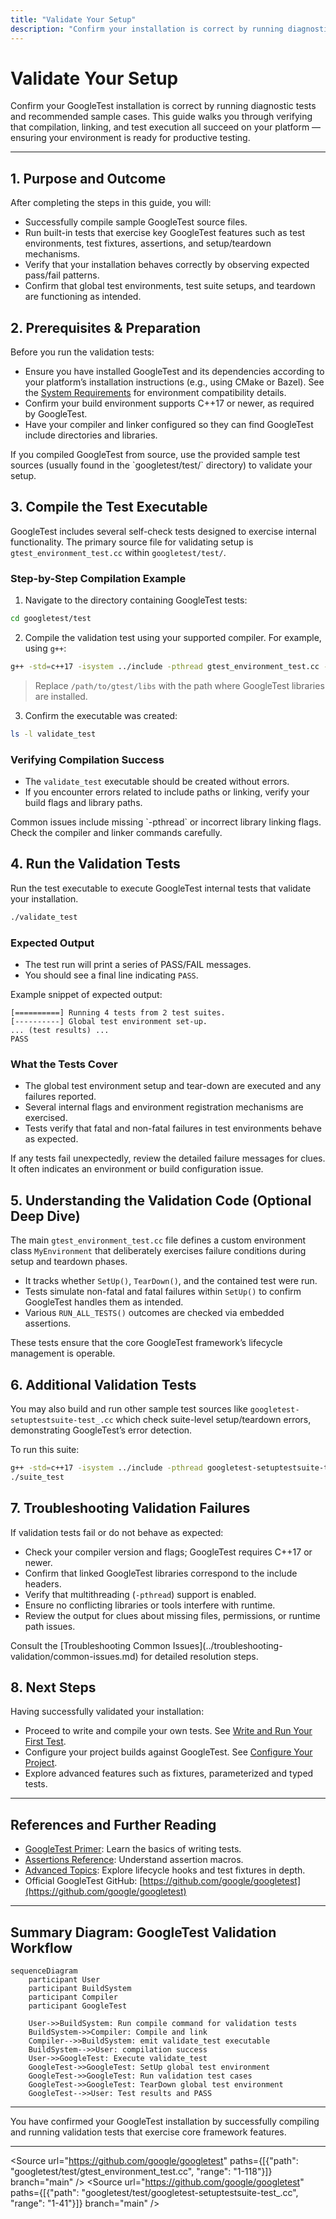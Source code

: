 ```yaml
---
title: "Validate Your Setup"
description: "Confirm your installation is correct by running diagnostic tests and recommended sample cases. Verify that compilation, linking, and test execution all succeed on your platform."
---
```


# Validate Your Setup

Confirm your GoogleTest installation is correct by running diagnostic tests and recommended sample cases. This guide walks you through verifying that compilation, linking, and test execution all succeed on your platform — ensuring your environment is ready for productive testing.

---

## 1. Purpose and Outcome

After completing the steps in this guide, you will:

- Successfully compile sample GoogleTest source files.
- Run built-in tests that exercise key GoogleTest features such as test environments, test fixtures, assertions, and setup/teardown mechanisms.
- Verify that your installation behaves correctly by observing expected pass/fail patterns.
- Confirm that global test environments, test suite setups, and teardown are functioning as intended.

## 2. Prerequisites & Preparation

Before you run the validation tests:

- Ensure you have installed GoogleTest and its dependencies according to your platform’s installation instructions (e.g., using CMake or Bazel). See the [System Requirements](https://github.com/google/googletest/blob/main/getting-started/prerequisites-installation/system-requirements.md) for environment compatibility details.
- Confirm your build environment supports C++17 or newer, as required by GoogleTest.
- Have your compiler and linker configured so they can find GoogleTest include directories and libraries.

<Tip>
If you compiled GoogleTest from source, use the provided sample test sources (usually found in the `googletest/test/` directory) to validate your setup.
</Tip>

## 3. Compile the Test Executable

GoogleTest includes several self-check tests designed to exercise internal functionality. The primary source file for validating setup is `gtest_environment_test.cc` within `googletest/test/`.

### Step-by-Step Compilation Example

1. Navigate to the directory containing GoogleTest tests:

```bash
cd googletest/test
```

2. Compile the validation test using your supported compiler. For example, using `g++`:

```bash
g++ -std=c++17 -isystem ../include -pthread gtest_environment_test.cc -L/path/to/gtest/libs -lgtest -lgtest_main -o validate_test
```

> Replace `/path/to/gtest/libs` with the path where GoogleTest libraries are installed.

3. Confirm the executable was created:

```bash
ls -l validate_test
```

### Verifying Compilation Success

- The `validate_test` executable should be created without errors.
- If you encounter errors related to include paths or linking, verify your build flags and library paths.

<Warning>
Common issues include missing `-pthread` or incorrect library linking flags. Check the compiler and linker commands carefully.
</Warning>

## 4. Run the Validation Tests

Run the test executable to execute GoogleTest internal tests that validate your installation.

```bash
./validate_test
```

### Expected Output

- The test run will print a series of PASS/FAIL messages.
- You should see a final line indicating `PASS`.

Example snippet of expected output:

```plain
[==========] Running 4 tests from 2 test suites.
[----------] Global test environment set-up.
... (test results) ...
PASS
```

### What the Tests Cover

- The global test environment setup and tear-down are executed and any failures reported.
- Several internal flags and environment registration mechanisms are exercised.
- Tests verify that fatal and non-fatal failures in test environments behave as expected.

<Tip>
If any tests fail unexpectedly, review the detailed failure messages for clues. It often indicates an environment or build configuration issue.
</Tip>

## 5. Understanding the Validation Code (Optional Deep Dive)

The main `gtest_environment_test.cc` file defines a custom environment class `MyEnvironment` that deliberately exercises failure conditions during setup and teardown phases.

- It tracks whether `SetUp()`, `TearDown()`, and the contained test were run.
- Tests simulate non-fatal and fatal failures within `SetUp()` to confirm GoogleTest handles them as intended.
- Various `RUN_ALL_TESTS()` outcomes are checked via embedded assertions.

These tests ensure that the core GoogleTest framework’s lifecycle management is operable.

## 6. Additional Validation Tests

You may also build and run other sample test sources like `googletest-setuptestsuite-test_.cc` which check suite-level setup/teardown errors, demonstrating GoogleTest’s error detection.

To run this suite:

```bash
g++ -std=c++17 -isystem ../include -pthread googletest-setuptestsuite-test_.cc -L/path/to/gtest/libs -lgtest -lgtest_main -o suite_test
./suite_test
```

## 7. Troubleshooting Validation Failures

If validation tests fail or do not behave as expected:

- Check your compiler version and flags; GoogleTest requires C++17 or newer.
- Confirm that linked GoogleTest libraries correspond to the include headers.
- Verify that multithreading (`-pthread`) support is enabled.
- Ensure no conflicting libraries or tools interfere with runtime.
- Review the output for clues about missing files, permissions, or runtime path issues.

<Tip>
Consult the [Troubleshooting Common Issues](../troubleshooting-validation/common-issues.md) for detailed resolution steps.
</Tip>

## 8. Next Steps

Having successfully validated your installation:

- Proceed to write and compile your own tests. See [Write and Run Your First Test](../basic-setup-first-test/write-first-test.md).
- Configure your project builds against GoogleTest. See [Configure Your Project](../basic-setup-first-test/configure-project.md).
- Explore advanced features such as fixtures, parameterized and typed tests.

---

## References and Further Reading

- [GoogleTest Primer](../primer.md): Learn the basics of writing tests.
- [Assertions Reference](../reference/assertions.md): Understand assertion macros.
- [Advanced Topics](../advanced.md): Explore lifecycle hooks and test fixtures in depth.
- Official GoogleTest GitHub: [https://github.com/google/googletest](https://github.com/google/googletest)

---

## Summary Diagram: GoogleTest Validation Workflow

```mermaid
sequenceDiagram
    participant User
    participant BuildSystem
    participant Compiler
    participant GoogleTest

    User->>BuildSystem: Run compile command for validation tests
    BuildSystem->>Compiler: Compile and link
    Compiler-->>BuildSystem: emit validate_test executable
    BuildSystem-->>User: compilation success
    User->>GoogleTest: Execute validate_test
    GoogleTest->>GoogleTest: SetUp global test environment
    GoogleTest->>GoogleTest: Run validation test cases
    GoogleTest->>GoogleTest: TearDown global test environment
    GoogleTest-->>User: Test results and PASS
```

---

<Check>
You have confirmed your GoogleTest installation by successfully compiling and running validation tests that exercise core framework features.
</Check>

---

<Source url="https://github.com/google/googletest" paths={[{"path": "googletest/test/gtest_environment_test.cc", "range": "1-118"}]} branch="main" />
<Source url="https://github.com/google/googletest" paths={[{"path": "googletest/test/googletest-setuptestsuite-test_.cc", "range": "1-41"}]} branch="main" />

